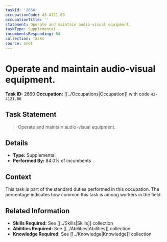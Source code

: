 ```yaml
---
taskId: '2660'
occupationCode: 43-4121.00
occupationTitle: ''
statement: Operate and maintain audio-visual equipment.
taskType: Supplemental
incumbentsResponding: 84
collection: Tasks
source: onet
---
```

# Operate and maintain audio-visual equipment.

**Task ID:** 2660
**Occupation:** [[../Occupations|Occupation]] with code `43-4121.00`

## Task Statement

> Operate and maintain audio-visual equipment.

## Details

- **Type:** Supplemental
- **Performed By:** 84.0% of incumbents

## Context

This task is part of the standard duties performed in this occupation. The percentage indicates how common this task is among workers in the field.

## Related Information

- **Skills Required:** See [[../Skills|Skills]] collection
- **Abilities Required:** See [[../Abilities|Abilities]] collection
- **Knowledge Required:** See [[../Knowledge|Knowledge]] collection
